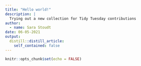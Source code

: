```yaml
---
title: "Hello world!"
description: |
  Trying out a new collection for Tidy Tuesday contributions
author:
  - name: Sara Stoudt
date: 06-05-2021
output:
  distill::distill_article:
    self_contained: false
---
```



```r
knitr::opts_chunk$set(echo = FALSE)
```

